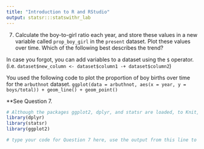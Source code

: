 ```yaml
---
title: "Introduction to R and RStudio"
output: statsr:::statswithr_lab  
---
```



7. Calculate the boy-to-girl ratio each year, and store these values in a new variable called `prop_boy_girl` in the `present` dataset. Plot these values over time. Which of the following best describes the trend? 

In case you forgot, you can add variables to a dataset using the `$` operator.  (i.e. `dataset$new_column <- dataset$column1 -+ dataset$column2`)

You used the following code to plot the proportion of boy births over time for the `arbuthnot` dataset.
`ggplot(data = arbuthnot, aes(x = year, y = boys/total)) + geom_line() + geom_point()`

**See Question 7.

```r
# Although the packages ggplot2, dplyr, and statsr are loaded, to Knit, you must have the library functions in your .Rmd file. Don't erase this code block!
library(dplyr)
library(statsr)
library(ggplot2)
```


```r
# type your code for Question 7 here, use the output from this line to answer Question 7, and Knit

```

